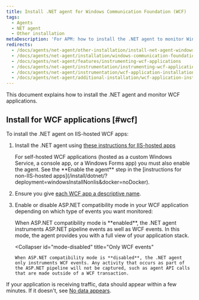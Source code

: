 ```yaml
---
title: Install .NET agent for Windows Communication Foundation (WCF)
tags:
  - Agents
  - NET agent
  - Other installation
metaDescription: 'For APM: how to install the .NET agent to monitor Windows Communication Foundation (WCF) applications.'
redirects:
  - /docs/agents/net-agent/other-installation/install-net-agent-windows-communication-foundation-wcf
  - /docs/agents/net-agent/installation/windows-communication-foundation-wcf
  - /docs/agents/net-agent/features/instrumenting-wcf-applications
  - /docs/agents/net-agent/instrumentation/instrumenting-wcf-applications
  - /docs/agents/net-agent/instrumentation/wcf-application-installation
  - /docs/agents/net-agent/additional-installation/wcf-application-installation
---
```


This document explains how to install the .NET agent and monitor WCF applications.

## Install for WCF applications [#wcf]

To install the .NET agent on IIS-hosted WCF apps:

1. Install the .NET agent using [these instructions for IIS-hosted apps](/install/dotnet/?deployment=windowsInstall&docker=noDocker)

   <Callout variant="important">
     For self-hosted WCF applications (hosted as a custom Windows Service, a console app, or a Windows Forms app) you must also enable the agent. See the **Enable the agent** step in the [instructions for non-IIS-hosted apps](/install/dotnet/?deployment=windowsInstallNonIis&docker=noDocker).
   </Callout>
2. Ensure you give [each WCF app a descriptive name](/docs/agents/net-agent/installation-and-configuration/naming-your-net-application#naming-non-iis).
3. Enable or disable ASP.NET compatibility mode in your WCF application depending on which type of events you want monitored:

   <CollapserGroup>
     <Collapser
       id="mode-enabled"
       title="ASP.NET pipeline events and WCF events"
     >
       When ASP.NET compatibility mode is **enabled**, the .NET agent instruments ASP.NET pipeline events as well as WCF events. In this mode, the agent provides you with a full view of your application stack.
     </Collapser>

     <Collapser
       id="mode-disabled"
       title="Only WCF events"
     >
       When ASP.NET compatibility mode is **disabled**, the .NET agent only instruments WCF events. Any activity that occurs as part of the ASP.NET pipeline will not be captured, such as agent API calls that are made outside of a WCF transaction.
     </Collapser>
   </CollapserGroup>

If your application is receiving traffic, data should appear within a few minutes. If it doesn't, see [No data appears](/docs/agents/net-agent/troubleshooting/no-data-appears-net).

<InstallFeedback />